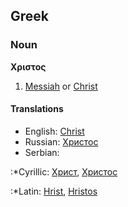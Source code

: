 ==Greek==
===Noun===
'''Χριστος'''
#[[Messiah]] or [[Christ]]
====Translations====
*English: [[Christ]]
*Russian: [[Христос]]
*Serbian:
:*Cyrillic: [[Христ]], [[Христос]]
:*Latin: [[Hrist]], [[Hristos]]